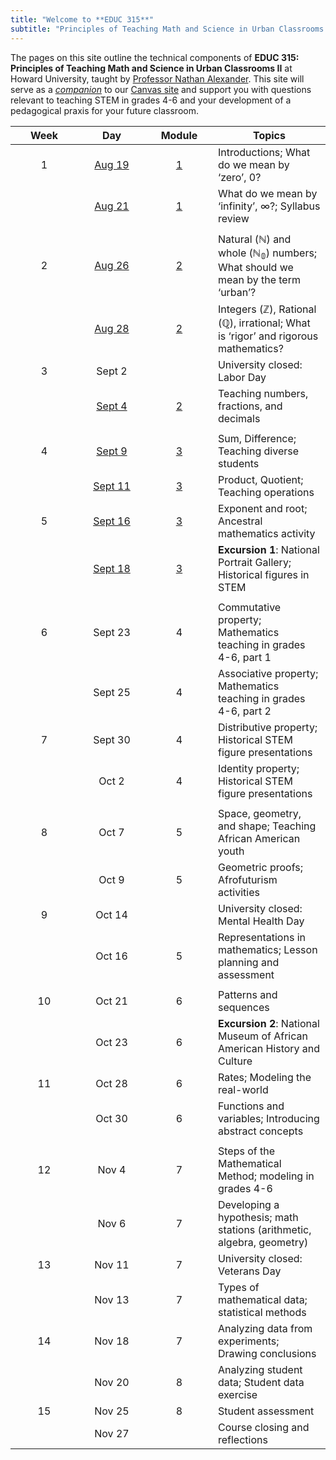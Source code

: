 ```yaml
---
title: "Welcome to **EDUC 315**"
subtitle: "Principles of Teaching Math and Science in Urban Classrooms II"
---
```


The pages on this site outline the technical components of **EDUC 315: Principles of Teaching Math and Science in Urban Classrooms II** at Howard University, taught by [Professor Nathan Alexander](https://professornaite.github.io){target="_blank"}. This site will serve as a <u>*companion*</u> to our [Canvas site](https://canvas.howard.edu/courses/53402){target="_blank"} and support you with questions relevant to teaching STEM in grades 4-6 and your development of a pedagogical praxis for your future classroom.

::: column-screen-inset-right
| Week |   Day   |           Module           | Topics                                                                                                  |
|:--------------:|:--------------:|:--------------:|--------------------------|
|  1   | [Aug 19](modules/module01.html)  | [1](modules/module01.html) | Introductions; What do we mean by ‘zero’, $0$?                                                          |
|      | [Aug 21](modules/module01.html)  | [1](modules/module01.html) | What do we mean by ‘infinity’, $\infty$?; Syllabus review                                               |
|      |         |                            |                                                                                                         |
|  2   | [Aug 26](modules/module02.html)  | [2](modules/module02.html) | Natural ($\mathbb{N}$) and whole ($\mathbb{N_0}$) numbers; What should we mean by the term ‘urban’?     |
|      | [Aug 28](modules/module02.html)  | [2](modules/module02.html) | Integers ($\mathbb{Z}$), Rational ($\mathbb{Q}$), irrational; What is ‘rigor’ and rigorous mathematics? |
|  3   | Sept 2  |                            | University closed: Labor Day                                                                            |
|      | [Sept 4](modules/module02.html)  | [2](modules/module02.html) | Teaching numbers, fractions, and decimals                                                               |
|      |         |                            |                                                                                                         |
|  4   | [Sept 9](modules/module03.html#sum-and-difference)  | [3](modules/module03.html#sum-and-difference) | Sum, Difference; Teaching diverse students                                                              |
|      | [Sept 11](modules/module03.html#product-and-quotient) |             [3](modules/module03.html#product-and-quotient)              | Product, Quotient; Teaching operations                                                                  |
|  5   | [Sept 16](modules/module03.html#exponents-and-roots) |             [3](modules/module03.html#exponents-and-roots)              | Exponent and root; Ancestral mathematics activity                                                       |
|      | [Sept 18](modules/module03.html#stem-figures-and-history) |             [3](modules/module03.html#stem-figures-and-history)              | **Excursion 1**: National Portrait Gallery; Historical figures in STEM                                  |
|      |         |                            |                                                                                                         |
|  6   | Sept 23 |             4              | Commutative property; Mathematics teaching in grades 4-6, part 1                                        |
|      | Sept 25 |             4              | Associative property; Mathematics teaching in grades 4-6, part 2                                        |
|  7   | Sept 30 |             4              | Distributive property; Historical STEM figure presentations                                             |
|      |  Oct 2  |             4              | Identity property; Historical STEM figure presentations                                                 |
|      |         |                            |                                                                                                         |
|  8   |  Oct 7  |             5              | Space, geometry, and shape; Teaching African American youth                                             |
|      |  Oct 9  |             5              | Geometric proofs; Afrofuturism activities                                                               |
|  9   | Oct 14  |                            | University closed: Mental Health Day                                                                    |
|      | Oct 16  |             5              | Representations in mathematics; Lesson planning and assessment                                          |
|      |         |                            |                                                                                                         |
|  10  | Oct 21  |             6              | Patterns and sequences                                                                                  |
|      | Oct 23  |             6              | **Excursion 2**: National Museum of African American History and Culture                                |
|  11  | Oct 28  |             6              | Rates; Modeling the real-world                                                                          |
|      | Oct 30  |             6              | Functions and variables; Introducing abstract concepts                                                  |
|      |         |                            |                                                                                                         |
|  12  |  Nov 4  |             7              | Steps of the Mathematical Method; modeling in grades 4-6                                                |
|      |  Nov 6  |             7              | Developing a hypothesis; math stations (arithmetic, algebra, geometry)                                  |
|  13  | Nov 11  |             7              | University closed: Veterans Day                                                                         |
|      | Nov 13  |             7              | Types of mathematical data; statistical methods                                                         |
|  14  | Nov 18  |             7              | Analyzing data from experiments; Drawing conclusions                                                    |
|      | Nov 20  |             8              | Analyzing student data; Student data exercise                                                           |
|  15  | Nov 25  |             8              | Student assessment                                                                                      |
|      | Nov 27  |                            | Course closing and reflections                                                                          |
:::

